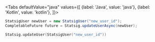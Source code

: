 
<Tabs
  defaultValue="java"
  values={[
    {label: 'Java', value: 'java'},
    {label: 'Kotlin', value: 'kotlin'},
  ]}>
  <TabItem value="java">

```java
StatsigUser newUser = new StatsigUser("new_user_id");
CompletableFuture future = Statsig.updateUserAsync(newUser);
```

  </TabItem>
  <TabItem value="kotlin">

```kotlin
Statsig.updateUser(StatsigUser("new_user_id"))
```

  </TabItem>
</Tabs>
